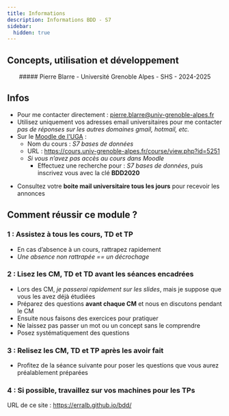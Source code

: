 ```yaml
---
title: Informations
description: Informations BDD - S7
sidebar:
  hidden: true
---
```



<Slide title="Introduction aux bases de données">

## Concepts, utilisation et développement
<center>
##### Pierre Blarre - Université Grenoble Alpes - SHS - 2024-2025
</center>
</Slide>
<Slide>


## Infos
* Pour me contacter directement : pierre.blarre@univ-grenoble-alpes.fr 
* Utilisez uniquement vos adresses email universitaires pour me contacter _pas de réponses sur les autres domaines gmail, hotmail, etc._
* Sur le [Moodle de l'UGA](https://cours.univ-grenobles-alpes.fr) : 
  * Nom du cours :  _S7 bases de données_
  * URL : https://cours.univ-grenoble-alpes.fr/course/view.php?id=5251
  * _Si vous n’avez pas accès au cours dans Moodle_
    * Effectuez une recherche pour : _S7 bases de données_, puis inscrivez vous avec la clé **BDD2020**

</Slide>
<Slide>

* Consultez votre **boite mail universitaire tous les jours** pour recevoir les annonces

</Slide>

## Comment réussir ce module ?

<Slide title="Comment réussir ce module ?">

### 1 : Assistez à tous les cours, TD et TP
* En cas d’absence à un cours, rattrapez rapidement
* _Une absence non rattrapée == un décrochage_

</Slide>
<Slide title="Comment réussir ce module ?">

### 2 : Lisez les CM, TD et TD avant les séances encadrées

* Lors des CM, _je passerai rapidement sur les slides_, mais je suppose que vous les avez déjà étudiées
* Préparez des questions **avant chaque CM** et nous en discutons pendant le CM
* Ensuite nous faisons des exercices pour pratiquer
* Ne laissez pas passer un mot ou un concept sans le comprendre
* Posez systématiquement des questions

</Slide>
<Slide title="Comment réussir ce module ?">

### 3 : Relisez les CM, TD et TP après les avoir fait

* Profitez de la séance suivante pour poser les questions que vous aurez préalablement préparées

</Slide>
<Slide title="Comment réussir ce module ?">

### 4 : Si possible, travaillez sur vos machines pour les TPs

</Slide>
<Slide>

URL de ce site : https://erralb.github.io/bdd/ 

</Slide>

